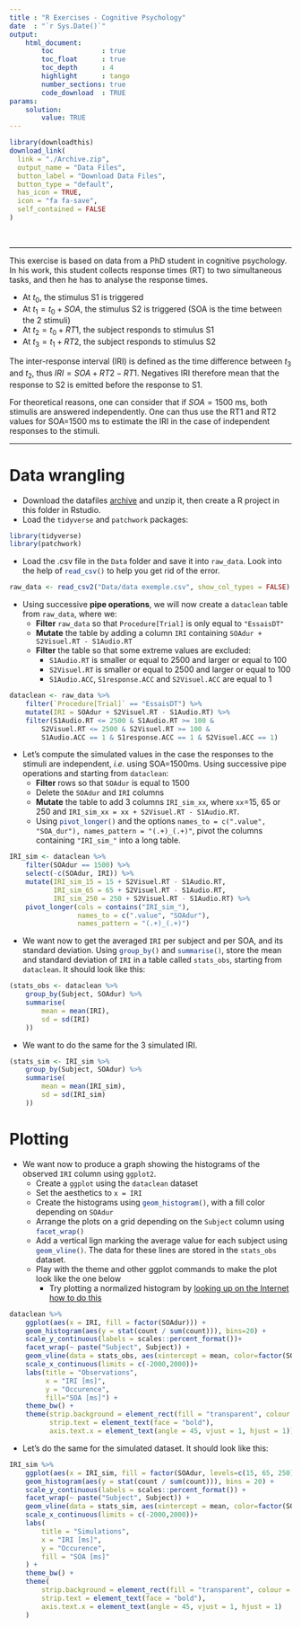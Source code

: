 ```yaml
---
title : "R Exercises - Cognitive Psychology"
date  : "`r Sys.Date()`"
output: 
    html_document:
        toc            : true
        toc_float      : true
        toc_depth      : 4
        highlight      : tango
        number_sections: true
        code_download  : TRUE
params: 
    solution:
        value: TRUE
---
```


<style type="text/css">
blockquote {
  background: #E9F9FF;
  border-left: 5px solid #026086;
  margin: 1.5em 10px;
  padding: 0.5em 10px;
  font-size: 1em;
}
</style>

```r
library(downloadthis)
download_link(
  link = "./Archive.zip",
  output_name = "Data Files",
  button_label = "Download Data Files",
  button_type = "default",
  has_icon = TRUE,
  icon = "fa fa-save",
  self_contained = FALSE
)
```
<br>

----

This exercise is based on data from a PhD student in cognitive psychology. In his work, this student collects response times (RT) to two simultaneous tasks, and then he has to analyse the response times.

- At $t_0$, the stimulus S1 is triggered
- At $t_1=t_0 + SOA$, the stimulus S2 is triggered (SOA is the time between the 2 stimuli)
- At $t_2=t_0 + RT1$, the subject responds to stimulus S1
- At $t_3=t_1 + RT2$, the subject responds to stimulus S2

The inter-response interval (IRI) is defined as the time difference between $t_3$ and $t_2$, thus $IRI=SOA+RT2-RT1$. Negatives IRI therefore mean that the response to S2 is emitted before the response to S1.

For theoretical reasons, one can consider that if $SOA=1500$ ms, both stimulis are answered independently. One can thus use the RT1 and RT2 values for SOA=1500 ms to estimate the IRI in the case of independent responses to the stimuli.

---

# Data wrangling

- Download the datafiles <a href="Archive.zip" download target="_blank">archive</a> and unzip it, then create a R project in this folder in Rstudio.
- Load the `tidyverse` and `patchwork` packages:

```r
library(tidyverse)
library(patchwork)
```

- Load the .csv file in the `Data` folder and save it into `raw_data`. Look into the help of `read_csv()`{.R} to help you get rid of the error.

```r
raw_data <- read_csv2("Data/data exemple.csv", show_col_types = FALSE)
```

- Using successive **pipe operations**, we will now create a `dataclean` table from `raw_data`, where we:
    - **Filter** `raw_data` so that `Procedure[Trial]` is only equal to `"EssaisDT"`
    - **Mutate** the table by adding a column `IRI` containing `SOAdur + S2Visuel.RT - S1Audio.RT`
    - **Filter** the table so that some extreme values are excluded:
        - `S1Audio.RT` is smaller or equal to 2500 and larger or equal to 100
        - `S2Visuel.RT` is smaller or equal to 2500 and larger or equal to 100
        - `S1Audio.ACC`, `S1response.ACC` and `S2Visuel.ACC` are equal to 1

```r
dataclean <- raw_data %>% 
    filter(`Procedure[Trial]` == "EssaisDT") %>%
    mutate(IRI = SOAdur + S2Visuel.RT - S1Audio.RT) %>% 
    filter(S1Audio.RT <= 2500 & S1Audio.RT >= 100 &
        S2Visuel.RT <= 2500 & S2Visuel.RT >= 100 &
        S1Audio.ACC == 1 & S1response.ACC == 1 & S2Visuel.ACC == 1)
```

- Let's compute the simulated values in the case the responses to the stimuli are independent, _i.e._ using SOA=1500ms. Using successive pipe operations and starting from `dataclean`:
    - **Filter** rows so that `SOAdur` is equal to 1500
    - Delete the `SOAdur` and `IRI` columns
    - **Mutate** the table to add 3 columns `IRI_sim_xx`, where `xx`=15, 65 or 250 and `IRI_sim_xx = xx + S2Visuel.RT - S1Audio.RT`.
    - Using `pivot_longer()`{.R} and the options `names_to = c(".value", "SOA_dur"), names_pattern = "(.+)_(.+)"`, pivot the columns containing `"IRI_sim_"` into a long table.

```r
IRI_sim <- dataclean %>% 
    filter(SOAdur == 1500) %>% 
    select(-c(SOAdur, IRI)) %>% 
    mutate(IRI_sim_15 = 15 + S2Visuel.RT - S1Audio.RT,
           IRI_sim_65 = 65 + S2Visuel.RT - S1Audio.RT,
           IRI_sim_250 = 250 + S2Visuel.RT - S1Audio.RT) %>% 
    pivot_longer(cols = contains("IRI_sim_"),
                 names_to = c(".value", "SOAdur"),
                 names_pattern = "(.+)_(.+)")
```

- We want now to get the averaged `IRI` per subject and per SOA, and its standard deviation. Using `group_by()`{.R} and `summarise()`{.R}, store the mean and standard deviation of `IRI` in a table called `stats_obs`, starting from `dataclean`. It should look like this:

```r
(stats_obs <- dataclean %>%
    group_by(Subject, SOAdur) %>%
    summarise(
        mean = mean(IRI),
        sd = sd(IRI)
    ))
```

- We want to do the same for the 3 simulated IRI. 
```r
(stats_sim <- IRI_sim %>%
    group_by(Subject, SOAdur) %>%
    summarise(
        mean = mean(IRI_sim),
        sd = sd(IRI_sim)
    ))
```

# Plotting

- We want now to produce a graph showing the histograms of the observed `IRI` column using `ggplot2`. 
    - Create a `ggplot` using the `dataclean` dataset
    - Set the aesthetics to `x = IRI`
    - Create the histograms using `geom_histogram()`{.R}, with a fill color depending on `SOAdur`
    - Arrange the plots on a grid depending on the `Subject` column using `facet_wrap()`{.R}
    - Add a vertical lign marking the average value for each subject using `geom_vline()`{.R}. The data for these lines are stored in the `stats_obs` dataset.
    - Play with the theme and other ggplot commands to make the plot look like the one below
        - Try plotting a normalized histogram by [looking up on the Internet how to do this](https://www.google.fr/search?source=hp&ei=g0MLXeGwKNLPgweV04-IBA&q=ggplot+normalized+histogram&oq=ggplot+normalized+histogram)

```r
dataclean %>% 
    ggplot(aes(x = IRI, fill = factor(SOAdur))) +
    geom_histogram(aes(y = stat(count / sum(count))), bins=20) +
    scale_y_continuous(labels = scales::percent_format())+
    facet_wrap(~ paste("Subject", Subject)) +
    geom_vline(data = stats_obs, aes(xintercept = mean, color=factor(SOAdur)), lty = 2, show.legend = FALSE) +
    scale_x_continuous(limits = c(-2000,2000))+
    labs(title = "Observations",
         x = "IRI [ms]",
         y = "Occurence", 
         fill="SOA [ms]") +
    theme_bw() +
    theme(strip.background = element_rect(fill = "transparent", colour = NA),
          strip.text = element_text(face = "bold"),
          axis.text.x = element_text(angle = 45, vjust = 1, hjust = 1))
```

- Let's do the same for the simulated dataset. It should look like this:

```r
IRI_sim %>% 
    ggplot(aes(x = IRI_sim, fill = factor(SOAdur, levels=c(15, 65, 250)))) +
    geom_histogram(aes(y = stat(count / sum(count))), bins = 20) +
    scale_y_continuous(labels = scales::percent_format()) +
    facet_wrap(~ paste("Subject", Subject)) +
    geom_vline(data = stats_sim, aes(xintercept = mean, color=factor(SOAdur)), lty = 2, show.legend = FALSE) +
    scale_x_continuous(limits = c(-2000,2000))+
    labs(
        title = "Simulations",
        x = "IRI [ms]",
        y = "Occurence",
        fill = "SOA [ms]"
    ) +
    theme_bw() +
    theme(
        strip.background = element_rect(fill = "transparent", colour = NA),
        strip.text = element_text(face = "bold"),
        axis.text.x = element_text(angle = 45, vjust = 1, hjust = 1)
    )
```